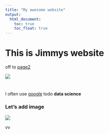 ```yaml
---
title: "My awesome website"
output: 
  html_document:
    toc: true
    toc_float: true
---
```


# This is Jimmys website 

off to [page2](about.html)



![](https://media.giphy.com/media/drXGoW1iudhKw/giphy.gif)

#

I often use [google](https://google.com) todo **data science**

### Let's add image

![](7500-Dye.jpg)





vv